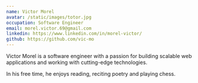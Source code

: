 ```yaml
---
name: Victor Morel
avatar: /static/images/totor.jpg
occupation: Software Engineer
email: morel.victor.69@gmail.com
linkedin: https://www.linkedin.com/in/morel-victor/
github: https://github.com/vic-mo
---
```


Victor Morel is a software engineer with a passion for building scalable web applications and working with cutting-edge technologies.

In his free time, he enjoys reading, reciting poetry and playing chess.
